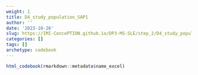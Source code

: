 ```yaml
---
weight: 1
title: D4_study_population_SAP1
author: ''
date: '2023-10-26'
slug: https://IMI-ConcePTION.github.io/DP3-MS-SLE/step_2/D4_study_population_SAP1
categories: []
tags: []
archetype: codebook
---
```


```r
html_codebook(rmarkdown::metadata$name_excel)
```
